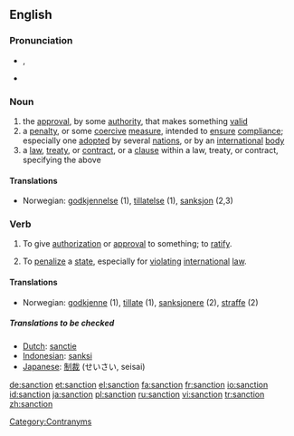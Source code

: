 {{wikipedia}}
==English==

===Pronunciation===
*{{IPA|/ˈsæŋkʃən/}}, {{SAMPA|/"s{NkS@n/}}
*{{audio|en-us-sanction.ogg|Audio (US)}}

===Noun===
{{en-noun}}

# the [[approval]], by some [[authority]], that makes something [[valid]]
# a [[penalty]], or some [[coercive]] [[measure]], intended to [[ensure]] [[compliance]]; especially one [[adopted]] by several [[nation]]s, or by an [[international]] [[body]]
# a [[law]], [[treaty]], or [[contract]], or a [[clause]] within a law, treaty, or contract, specifying the above

====Translations====
{{top}}
*Norwegian: [[godkjennelse]] {{m}} (1), [[tillatelse]] {{m}} (1), [[sanksjon]] {{m}} (2,3)
{{mid}}
{{bottom}}

===Verb===
{{en-verb}}
# {{transitive}} To give [[authorization]] or [[approval]] to something; to [[ratify]].
# {{transitive}} To [[penalize]] a [[state]], especially for [[violating]] [[international]] [[law]].

====Translations====
{{top}}
*Norwegian: [[godkjenne]] (1), [[tillate]] (1), [[sanksjonere]] (2), [[straffe]] (2)
{{mid}}
{{bottom}}

=====Translations to be checked=====
*[[Dutch]]: [[sanctie]]
*[[Indonesian]]: [[sanksi]]
*[[Japanese]]: [[制裁]] (せいさい, seisai)

[[Category:Contranyms]]

[[de:sanction]]
[[et:sanction]]
[[el:sanction]]
[[fa:sanction]]
[[fr:sanction]]
[[io:sanction]]
[[id:sanction]]
[[ja:sanction]]
[[pl:sanction]]
[[ru:sanction]]
[[vi:sanction]]
[[tr:sanction]]
[[zh:sanction]]